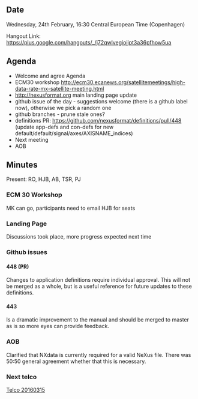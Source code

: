 ==Date==

Wednesday, 24th February, 16:30 Central European Time (Copenhagen)

Hangout Link: https://plus.google.com/hangouts/_/j72qwlvegiojjpt3a36pfhow5ua

==Agenda==

* Welcome and agree Agenda
* ECM30 workshop http://ecm30.ecanews.org/satellitemeetings/high-data-rate-mx-satellite-meeting.html
* http://nexusformat.org main landing page update
* github issue of the day - suggestions welcome (there is a github label now), otherwise we pick a random one
* github branches - prune stale ones?
* definitions PR: https://github.com/nexusformat/definitions/pull/448 (update app-defs and con-defs for new default/default/signal/axes/AXISNAME_indices)
* Next meeting
* AOB

==Minutes==

Present: RO, HJB, AB, TSR, PJ

===ECM 30 Workshop===
MK can go, participants need to email HJB for seats

===Landing Page===
Discussions took place, more progress expected next time

===Github issues===
====448 (PR)====
Changes to application definitions require individual approval. This will not be merged as a whole, but is a useful reference for future updates to these definitions.

====443====
Is a dramatic improvement to the manual and should be merged to master as is so more eyes can provide feedback.

===AOB===
Clarified that NXdata is currently required for a valid NeXus file. There was 50:50 general agreement whether that this is necessary.

===Next telco===
[[Telco 20160315]]
